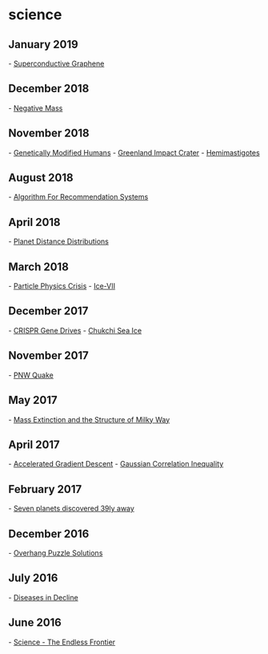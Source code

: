 
= science =

== January 2019 ==
- [[https://www.nature.com/articles/d41586-018-07848-2|Superconductive Graphene]]
== December 2018 ==
- [[http://theconversation.com/bizarre-dark-fluid-with-negative-mass-could-dominate-the-universe-what-my-research-suggests-107922|Negative Mass]]
== November 2018 ==
- [[http://mainichi.jp/english/articles/20181126/p2g/00m/0fe/047000c|Genetically Modified Humans]]
- [[https://www.sciencemag.org/news/2018/11/massive-crater-under-greenland-s-ice-points-climate-altering-impact-time-humans|Greenland Impact Crater]]
- [[https://www.cbc.ca/news/technology/hemimastigotes-supra-kingdom-1.4715823|Hemimastigotes]]
== August 2018 ==
- [[https://www.quantamagazine.org/teenager-finds-classical-alternative-to-quantum-recommendation-algorithm-20180731/|Algorithm For Recommendation Systems]]
== April 2018 ==
- [[https://www.johndcook.com/blog/2018/04/05/solar-system-on-log-scale/|Planet Distance Distributions]]
== March 2018 ==
- [[http://backreaction.blogspot.com/2018/03/the-multiworse-is-coming.html|Particle Physics Crisis]]
- [[http://science.sciencemag.org/content/359/6380/1136.full|Ice-VII]]
== December 2017 ==
- [[https://www.quantamagazine.org/new-model-warns-about-crispr-gene-drives-in-the-wild-20171116/|CRISPR Gene Drives]]
- [[http://nsidc.org/arcticseaicenews/2017/12/record-low-extent-in-the-chukchi-sea/|Chukchi Sea Ice]]
== November 2017 ==
- [[https://www.newyorker.com/magazine/2015/07/20/the-really-big-one|PNW Quake]]
== May 2017 ==
- [[https://arxiv.org/pdf/1309.4838.pdf|Mass Extinction and the Structure of Milky Way]]
== April 2017 ==
- [[http://distill.pub/2017/momentum/|Accelerated Gradient Descent]]
- [[https://www.quantamagazine.org/20170328-statistician-proves-gaussian-correlation-inequality/|Gaussian Correlation Inequality]]
== February 2017 ==
- [[http://www.nature.com/news/these-seven-alien-worlds-could-help-explain-how-planets-form-1.21512?WT.mc_id=TWT_NatureNews|Seven planets discovered 39ly away]]
== December 2016 ==
- [[https://www.quantamagazine.org/20161202-overhang-puzzle-solution/|Overhang Puzzle Solutions]]
== July 2016 ==
- [[https://www.nytimes.com/2016/07/10/upshot/a-medical-mystery-of-the-best-kind-major-diseases-are-in-decline.html|Diseases in Decline]]
== June 2016 ==
- [[https://www.nsf.gov/od/lpa/nsf50/vbush1945.htm|Science - The Endless Frontier]]

